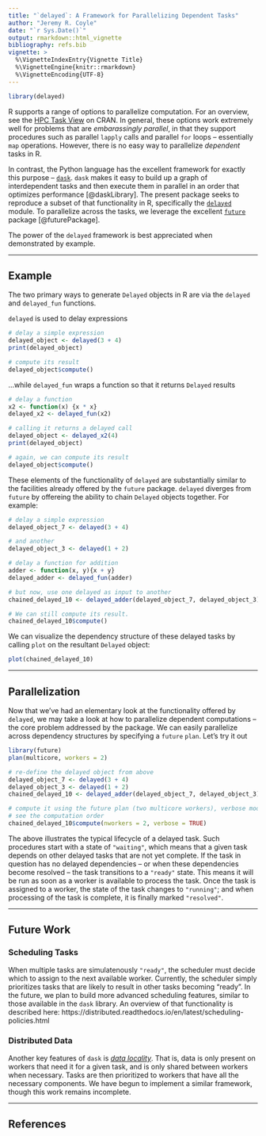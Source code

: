 ```yaml
---
title: "`delayed`: A Framework for Parallelizing Dependent Tasks"
author: "Jeremy R. Coyle"
date: "`r Sys.Date()`"
output: rmarkdown::html_vignette
bibliography: refs.bib
vignette: >
  %\VignetteIndexEntry{Vignette Title}
  %\VignetteEngine{knitr::rmarkdown}
  %\VignetteEncoding{UTF-8}
---
```


```r
library(delayed)
```

R supports a range of options to parallelize computation. For an overview, see
the [HPC Task
View](https://cran.r-project.org/web/views/HighPerformanceComputing.html) on
CRAN. In general, these options work extremely well for problems that are
_embarassingly parallel_, in that they support procedures such as parallel
`lapply` calls and parallel `for` loops -- essentially `map` operations.
However, there is no easy way to parallelize _dependent_ tasks in R. 

In contrast, the Python language has the excellent framework for exactly this
purpose -- [`dask`](http://dask.pydata.org/en/latest/). `dask` makes it easy to
build up a graph of interdependent tasks and then execute them in parallel in an
order that optimizes performance [@daskLibrary]. The present package seeks to
reproduce a subset of that functionality in R, specifically the
[`delayed`](http://dask.pydata.org/en/latest/delayed.html) module. To
parallelize across the tasks, we leverage the excellent [`future`](https://github.com/HenrikBengtsson/future/) package [@futurePackage].

The power of the `delayed` framework is best appreciated when demonstrated by
example.

---

## Example

The two primary ways to generate `Delayed` objects in R are via the `delayed`
and `delayed_fun` functions.

`delayed` is used to delay expressions

```r
# delay a simple expression
delayed_object <- delayed(3 + 4)
print(delayed_object)

# compute its result
delayed_object$compute()
```

...while `delayed_fun` wraps a function so that it returns `Delayed` results

```r
# delay a function
x2 <- function(x) {x * x}
delayed_x2 <- delayed_fun(x2)

# calling it returns a delayed call
delayed_object <- delayed_x2(4)
print(delayed_object)

# again, we can compute its result
delayed_object$compute()
```

These elements of the functionality of `delayed` are substantially similar to
the facilities already offered by the `future` package. `delayed` diverges from
`future` by offereing the ability to chain `Delayed` objects together. For
example:

```r
# delay a simple expression
delayed_object_7 <- delayed(3 + 4)

# and another
delayed_object_3 <- delayed(1 + 2)

# delay a function for addition
adder <- function(x, y){x + y}
delayed_adder <- delayed_fun(adder)

# but now, use one delayed as input to another
chained_delayed_10 <- delayed_adder(delayed_object_7, delayed_object_3)

# We can still compute its result.
chained_delayed_10$compute()
```

We can visualize the dependency structure of these delayed tasks by calling
`plot` on the resultant `Delayed` object:

```r
plot(chained_delayed_10)
```

---

## Parallelization

Now that we've had an elementary look at the functionality offered by `delayed`,
we may take a look at how to parallelize dependent computations -- the core
problem addressed by the package. We can easily parallelize across dependency
structures by specifying a `future` `plan`. Let's try it out

```r
library(future)
plan(multicore, workers = 2)

# re-define the delayed object from above
delayed_object_7 <- delayed(3 + 4)
delayed_object_3 <- delayed(1 + 2)
chained_delayed_10 <- delayed_adder(delayed_object_7, delayed_object_3)

# compute it using the future plan (two multicore workers), verbose mode lets us
# see the computation order
chained_delayed_10$compute(nworkers = 2, verbose = TRUE)
```

The above illustrates the typical lifecycle of a delayed task. Such procedures
start with a state of `"waiting"`, which means that a given task depends on
other delayed tasks that are not yet complete. If the task in question has no
delayed dependencies -- or when these dependencies become resolved -- the task
transitions to a `"ready"` state. This means it will be run as soon as a worker
is available to process the task. Once the task is assigned to a worker, the
state of the task changes to `"running"`; and when processing of the task is
complete, it is finally marked `"resolved"`.

---

## Future Work

### Scheduling Tasks

When multiple tasks are simulatenously `"ready"`, the scheduler must decide
which to assign to the next available worker. Currently, the scheduler simply
prioritizes tasks that are likely to result in other tasks becoming "ready". In
the future, we plan to build more advanced scheduling features, similar to those
available in the `dask` library. An overview of that functionality is described
here: https://distributed.readthedocs.io/en/latest/scheduling-policies.html

### Distributed Data

Another key features of `dask` is [_data 
locality_](https://distributed.readthedocs.io/en/latest/locality.html). That is,
data is only present on workers that need it for a given task, and is only
shared between workers when necessary. Tasks are then prioritized to workers
that have all the necessary components. We have begun to implement a similar
framework, though this work remains incomplete.

---

## References
